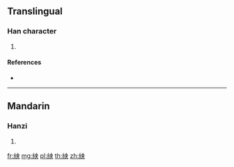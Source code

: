 {{character info/new}}
==Translingual==

===Han character===
{{Han char|rn=120|rad=糸|as=05|sn=11|four=25930|canj=VFLBK}}

# {{defn|Han|sort=糸05}}

====References====
* {{Han ref|kx=0920.190|dkj=27363|dj=1352.150|hdz=53382.040|uh=7D3B|ud=32059|bh=D6EF|bd=55023}}

----

==Mandarin==

===Hanzi===
{{cmn-hanzi|pin=[[yāng]] ([[yang1]])|wg=yang<sup>1</sup>}}

# {{defn|lang=cmn|sort=糸05}}

[[fr:紻]]
[[mg:紻]]
[[pl:紻]]
[[th:紻]]
[[zh:紻]]